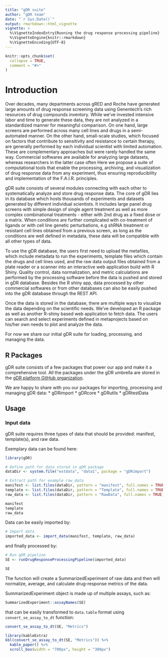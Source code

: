 ```yaml
---
title: "gDR suite"
author: "gDR team"
date: "`r Sys.Date()`"
output: rmarkdown::html_vignette
vignette: >
  %\VignetteIndexEntry{Running the drug response processing pipeline}
  %\VignetteEngine{knitr::rmarkdown}
  %\VignetteEncoding{UTF-8}
---
```


```r
knitr::opts_chunk$set(
  collapse = TRUE,
  comment = "#>"
)
```

# Introduction {#intro}

Over decades, many departments across gRED and Roche have generated large amounts of drug response screening data using Genentech's rich resources of drug compounds inventory. While we've invested intensive labor and time to generate these data, they are not analyzed in a standardized manner for meaningful comparison. On one hand, large screens are performed across many cell lines and drugs in a semi-automated manner. On the other hand, small-scale studies, which focused on factors that contribute to sensitivity and resistance to certain therapy, are generally performed by each individual scientist with limited automation. These are complementary approaches but were rarely handled the same way. Commercial softwares are available for analyzing large datasets, whereas researchers in the latter case often
Here we propose a suite of computational tools that enable the processing, archiving, and visualization of drug response data from any experiment, thus ensuring reproducibility and implementation of the F.A.I.R. principles. 

gDR suite consists of several modules connecting with each other to systematically analyze and store drug response data. The core of gDR lies in its database which hosts thousands of experiments and datasets generated by different individual scientists. It includes large panel drug screens with simple design of single agent treatment as well as more complex combinational treatments - either with 2nd drug as a fixed dose or a matrix. When conditions are further complicated with co-treatment of ligands or with cell line genetic perturbations, e.g shRNA treatment or resistant cell lines obtained from a previous screen, as long as the conditions are well defined in metadata, these data will be compatible with all other types of data. 

To use the gDR database, the users first need to upload the metafiles, which include metadata to run the experiments, template files which contain the drugs and cell lines used, and the raw data output files obtained from a plate reader or a scanner into an interactive web application build with R Shiny. Quality control, data normalization, and metric calculations are performed by the processing software before the data is pushed and stored in gDR database. Besides the R shiny app, data processed by other commercial softwares or from other databases can also be easily pushed into the gDR database through the REST API.

Once the data is stored in the database, there are multiple ways to visualize the data depending on the scientific needs. We’ve developed an R package as well as another R-shiny based web application to fetch data. The users can search and select experiments defined in metaprojects based on his/her own needs to plot and analyze the data.

For now we share our initial gDR suite for loading, processing, and managing the data.

## R Packages {#rpackages}

gDR suite consists of a few packages that power our app and make it a comprehensive tool.
All the packages under the gDR umbrella are stored in the [gDR platform GitHub organization](https://github.roche.com/gdrplatform/).

We are happy to share with you our packages for importing, processing and managing gDR data:
* gDRimport
* gDRcore
* gDRutils
* gDRtestData


## Usage

### Input data

gDR suite requires three types of data that should be provided: manifest, template(s), and raw data.

Exemplary data can be found here:

```r
library(gDR)

# Define path for data stored in gDR package
dataDir <- system.file("extdata", "data1", package = "gDRimport")

# Extract path for example raw_data
manifest <- list.files(dataDir, pattern = "manifest", full.names = TRUE)
template <- list.files(dataDir, pattern = "Template", full.names = TRUE)
raw_data <- list.files(dataDir, pattern = "RawData", full.names = TRUE)

manifest
template
raw_data
```

Data can be easily imported by:

```r
# Import data
imported_data <- import_data(manifest, template, raw_data)
```

and finally processed by:

```r
# Run gDR pipeline
SE <- runDrugResponseProcessingPipeline(imported_data)
```

```r
SE
```

The function will create a SummarizedExperiment of raw data and then will normalize, average, and calculate drug-response metrics of the data.

SummarizedExperiment object is made up of multiple assays, such as:

```r
SummarizedExperiment::assayNames(SE)
```

that can be easily transformed to `data.table` format using `convert_se_assay_to_dt` function:

```r
convert_se_assay_to_dt(SE, "Metrics")
```

```r
library(kableExtra)
kbl(convert_se_assay_to_dt(SE, "Metrics")) %>%
  kable_paper() %>%
  scroll_box(width = "700px", height = "300px")
```

